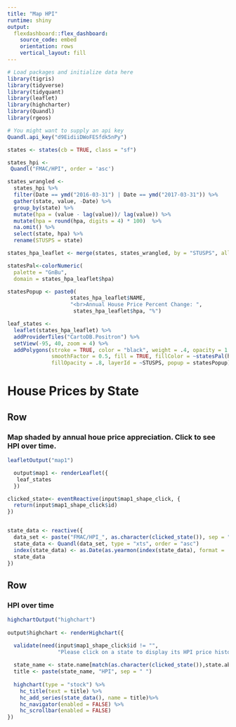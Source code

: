 ```yaml
---
title: "Map HPI"
runtime: shiny
output: 
  flexdashboard::flex_dashboard:
    source_code: embed
    orientation: rows
    vertical_layout: fill
---
```


```r
# Load packages and initialize data here
library(tigris)
library(tidyverse)
library(tidyquant)
library(leaflet)
library(highcharter)
library(Quandl)
library(rgeos)

# You might want to supply an api key
Quandl.api_key("d9EidiiDWoFESfdk5nPy")

states <- states(cb = TRUE, class = "sf")

states_hpi <- 
 Quandl("FMAC/HPI", order = 'asc')

states_wrangled <- 
  states_hpi %>%
  filter(Date == ymd("2016-03-31") | Date == ymd("2017-03-31")) %>%
  gather(state, value, -Date) %>% 
  group_by(state) %>% 
  mutate(hpa = (value - lag(value))/ lag(value)) %>%
  mutate(hpa = round(hpa, digits = 4) * 100)  %>%
  na.omit() %>% 
  select(state, hpa) %>% 
  rename(STUSPS = state)

states_hpa_leaflet <- merge(states, states_wrangled, by = "STUSPS", all.x = TRUE)

statesPal<-colorNumeric(
  palette = "GnBu",
  domain = states_hpa_leaflet$hpa)

statesPopup <- paste0( 
                    states_hpa_leaflet$NAME,
                    "<br>Annual House Price Percent Change: ", 
                     states_hpa_leaflet$hpa, "%")

leaf_states <- 
  leaflet(states_hpa_leaflet) %>% 
  addProviderTiles("CartoDB.Positron") %>%   
  setView(-95, 40, zoom = 4) %>% 
  addPolygons(stroke = TRUE, color = "black", weight = .4, opacity = 1.0, 
              smoothFactor = 0.5, fill = TRUE, fillColor = ~statesPal(hpa), 
              fillOpacity = .8, layerId = ~STUSPS, popup = statesPopup)

```

House Prices by State {data-orientation=rows}
=====================================

Row {data-height=550}
-------------------------------------

### Map shaded by annual houe price appreciation. Click to see HPI over time.

```r

leafletOutput("map1")

  output$map1 <- renderLeaflet({
   leaf_states
  })

clicked_state<- eventReactive(input$map1_shape_click, {
  return(input$map1_shape_click$id)
})


state_data <- reactive({
  data_set <- paste("FMAC/HPI_", as.character(clicked_state()), sep = "")
  state_data <- Quandl(data_set, type = "xts", order = "asc")
  index(state_data) <- as.Date(as.yearmon(index(state_data), format = '%Y%m'))
  state_data
}) 

```


Row {data-height=450}
-----------------------------------------------------------------------

### HPI over time

```r
highchartOutput("highchart")
   
output$highchart <- renderHighchart({

  validate(need(input$map1_shape_click$id != "",
                "Please click on a state to display its HPI price history."))
  
  state_name <- state.name[match(as.character(clicked_state()),state.abb)]
  title <- paste(state_name, "HPI", sep = " ")
  
  highchart(type = "stock") %>% 
    hc_title(text = title) %>%
    hc_add_series(state_data(), name = title)%>% 
    hc_navigator(enabled = FALSE) %>% 
    hc_scrollbar(enabled = FALSE)
})
```



